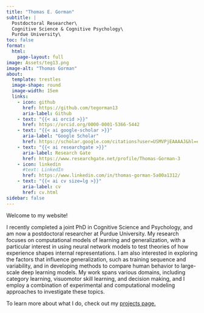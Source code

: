 ```yaml
---
title: "Thomas E. Gorman"
subtitle: |
  Postdoctoral Researcher\ 
  Cognitive Science & Cognitive Psychology\
  Purdue University\
toc: false
format:
  html:
    page-layout: full
image: Assets/teg13.png
image-alt: "Thomas Gorman"
about:
  template: trestles
  image-shape: round
  image-width: 15em
  links:
    - icon: github
      href: https://github.com/tegorman13
      aria-label: Github
    - text: "{{< ai orcid >}}"
      href: https://orcid.org/0000-0001-5366-5442
    - text: "{{< ai google-scholar >}}"
      aria-label: "Google Scholar"
      href: https://scholar.google.com/citations?user=USMVPjEAAAAJ&hl=en
    - text: "{{< ai researchgate >}}"
      aria-label: Research Gate
      href: https://www.researchgate.net/profile/Thomas-Gorman-3
    - icon: linkedin
      #text: LinkedIn
      href: https://www.linkedin.com/in/thomas-gorman-5a00a1312/
    - text: "{{< ai cv size=lg >}}"
      aria-label: cv
      href: cv.html
sidebar: false
---
```


Welcome to my website! 

I recently completed a joint PhD in Cognitive Science and Psychology, and am now a postdoctoral researcher at Purdue University. My research focuses on computational models of learning and generalization, with a particular interest in using neural network models to test theories of how experience shapes internal representations. I am also interested in exploring the factors that influence generalization, such as training sequence and variability, and in developing methods to compare human behavior to large-scale deep learning models. My work spans various domains, including category learning, visuomotor skill learning, and decision making, and I employ a combination of experimental and computational modeling approaches to investigate these topics. 

To learn more about what I do, check out my [projects page.](projects.qmd)

